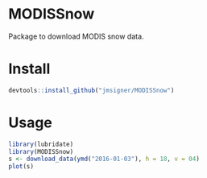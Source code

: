 # MODISSnow

Package to download MODIS snow data.

# Install

```r
devtools::install_github("jmsigner/MODISSnow")
```


# Usage

```r
library(lubridate)
library(MODISSnow)
s <- download_data(ymd("2016-01-03"), h = 18, v = 04)
plot(s)
```

